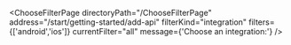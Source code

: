 


<ChooseFilterPage
    directoryPath="/ChooseFilterPage"
    address="/start/getting-started/add-api"
    filterKind="integration"
    filters={['android','ios']}
    currentFilter="all"
    message={'Choose an integration:'}
/>
